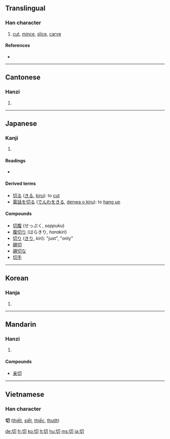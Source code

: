 {{see|切}}
==Translingual==

===Han character===
{{Han char|rn=18|rad=刀|as=02|sn=4|four=4772<sub>0</sub>|canj=心尸竹 (PSH)|ids=⿰[[七]][[刀]]}}

# [[cut]], [[mince]], [[slice]], [[carve]]

====References====
* {{Han ref|kx=0136.090|dkj=01858|dj=0307.050|hdz=10320.050|uh=5207|ud=20999|bh=A4C1|bd=42177}}

----

==Cantonese==

===Hanzi===
{{yue-hanzi|jyut=|y=chai3, chit3}}

# {{defn|Cantonese}}

----

==Japanese==

===Kanji===
{{ja-kanji|grade=2|rs=刀02}}

# {{defn|Japanese}}

====Readings====
* {{ja-readings|on=[[せつ]] (''setsu''), [[さい]] (''sai'')|kun=[[きる]] (''kiru''), [[きれ]] (''kire''), [[きり]] (''kiri'')}}

====Derived terms====
*[[切る]] ([[きる]], [[kiru]]): to [[cut]]
*[[電話を切る]] ([[でんわをきる]], [[denwa o kiru]]): to [[hang up]]

====Compounds====
* [[切腹]] (せっぷく, ''seppuku'')
* [[腹切り]] (はらきり, ''harakiri'')
* [[切り]] ([[きり]], ''kiri''): "just", "only"
* [[親切]]
* [[親切な]]
* [[切手]]

----

==Korean==

===Hanja===
{{ko-hanja|hangeul=[[절]], [[체]]|eumhun=끊을 절, 온통 체|rv=jeol, che|mr=chŏl, ch'e}}

# {{defn|Korean}}

----

==Mandarin==

===Hanzi===
{{cmn-hanzi|pin=[[qì]] ([[qi4]]), [[qiē]] ([[qie1]]), [[qiè]] ([[qie4]])|wg=ch'i<sup>4</sup>, ch'ieh<sup>1</sup>, ch'ieh<sup>4</sup>}}

# {{defn|Mandarin}}

====Compounds====
* [[亲切]]

----

==Vietnamese==
===Han character===
'''切''' ([[thiết]], [[siết]], [[thiếc]], [[thướt]])

[[de:切]]
[[fr:切]]
[[ko:切]]
[[lt:切]]
[[hu:切]]
[[ms:切]]
[[ja:切]]